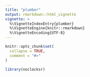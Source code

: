 ```yaml
---
title: "plumber"
output: rmarkdown::html_vignette
vignette: >
  %\VignetteIndexEntry{plumber}
  %\VignetteEngine{knitr::rmarkdown}
  %\VignetteEncoding{UTF-8}
---
```


```r
knitr::opts_chunk$set(
  collapse = TRUE,
  comment = "#>"
)
```

```r
library(noclocksr)
```
